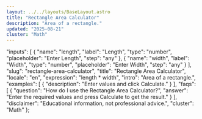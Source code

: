 ```yaml
---
layout: ../../layouts/BaseLayout.astro
title: "Rectangle Area Calculator"
description: "Area of a rectangle."
updated: "2025-08-21"
cluster: "Math"
---
```



  "inputs": [
    {
      "name": "length",
      "label": "Length",
      "type": "number",
      "placeholder": "Enter Length",
      "step": "any"
    },
    {
      "name": "width",
      "label": "Width",
      "type": "number",
      "placeholder": "Enter Width",
      "step": "any"
    }
  ],
  "slug": "rectangle-area-calculator",
  "title": "Rectangle Area Calculator",
  "locale": "en",
  "expression": "length * width",
  "intro": "Area of a rectangle.",
  "examples": [
    {
      "description": "Enter values and click Calculate."
    }
  ],
  "faqs": [
    {
      "question": "How do I use the Rectangle Area Calculator?",
      "answer": "Enter the required values and press Calculate to get the result."
    }
  ],
  "disclaimer": "Educational information, not professional advice.",
  "cluster": "Math"
};

<Calculator schema={schema} />
